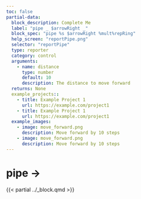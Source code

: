 ```yaml
---
toc: false
partial-data:
  block_description: Complete Me
  label: "pipe _ $arrowRight _"
  block_spec: "pipe %s $arrowRight %mult%repRing"
  help_screen: "reportPipe.png"
  selector: "reportPipe"
  type: reporter
  category: control
  arguments:
    - name: distance
      type: number
      default: 10
      description: The distance to move forward
  returns: None
  example_projects::
    - title: Example Project 1
      url: https://example.com/project1
    - title: Example Project 1
      url: https://example.com/project1
  example_images:
    - image: move_forward.png
      description: Move forward by 10 steps
    - image: move_forward.png
      description: Move forward by 10 steps
---
```


# pipe  → {.unnumbered}

{{< partial ../_block.qmd >}}
